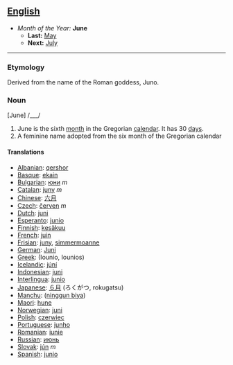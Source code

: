 == [[English]] ==
*''Month of the Year:'' '''June'''
**'''Last:''' [[May]]
**'''Next:''' [[July]]
----

===Etymology===

Derived from the name of the Roman goddess, Juno.

===Noun===
[June] /___/

#June is the sixth [[month]] in the Gregorian [[calendar]]. It has 30 [[day]]s.
# A feminine name adopted from the six month of the Gregorian calendar

====Translations====
*[[Albanian]]: [[qershor]]
*[[Basque]]: [[ekain]]
*[[Bulgarian]]: [[юни]] ''m''
*[[Catalan]]: [[juny]] ''m''
*[[Chinese]]: [[六月]]
*[[Czech]]: [[červen]] ''m''
*[[Dutch]]: [[juni]]
*[[Esperanto]]: [[junio]]
*[[Finnish]]: [[kesäkuu]]
*[[French]]: [[juin]]
*[[Frisian]]: [[juny]], [[simmermoanne]]
*[[German]]: [[Juni]]
*[[Greek]]: (Iounio, Iounios)
*[[Icelandic]]: [[júní]]
*[[Indonesian]]: [[juni]]
*[[Interlingua]]: [[junio]]
*[[Japanese]]: [[６月]] (ろくがつ, rokugatsu)
*[[Manchu]]: ([[ninggun biya]])
*[[Maori]]: [[hune]]
*[[Norwegian]]: [[juni]]
*[[Polish]]: [[czerwiec]]
*[[Portuguese]]: [[junho]]
*[[Romanian]]: [[iunie]]
*[[Russian]]: [[июнь]]
*[[Slovak]]: [[jún]] ''m''
*[[Spanish]]: [[junio]]